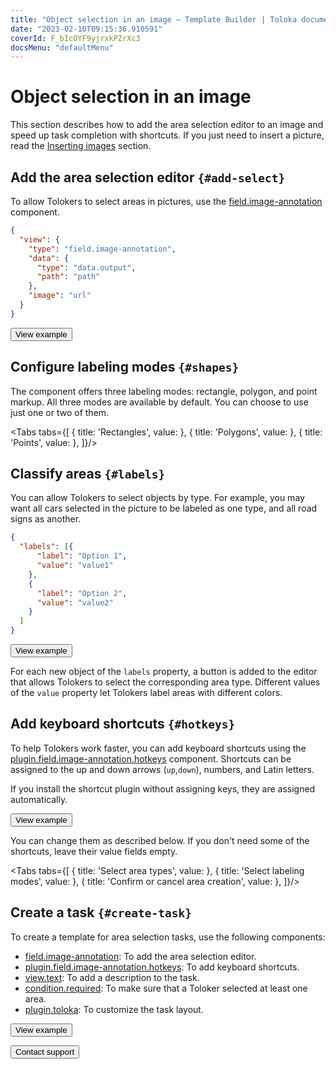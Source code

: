 ```yaml
---
title: "Object selection in an image — Template Builder | Toloka documentation"
date: "2023-02-10T09:15:36.910591"
coverId: F_bIcOYF9yjrxkPZrXc3
docsMenu: "defaultMenu"
---
```



# Object selection in an image

This section describes how to add the area selection editor to an image and speed up task completion with shortcuts. If you just need to insert a picture, read the [Inserting images](/docs/template-builder/operations/insert-images) section.

## Add the area selection editor `{#add-select}`

To allow Tolokers to select areas in pictures, use the [field.image-annotation](/docs/template-builder/reference/field.image-annotation) component.

```json
{
  "view": {
    "type": "field.image-annotation",
    "data": {
      "type": "data.output",
      "path": "path"
    },
    "image": "url"
  }
}
```

<Button themeColor="light" view="default" size="l" type="link" url="https://ya.cc/t/HdPqNHC53ttFBy">View example</Button>

## Configure labeling modes `{#shapes}`
The component offers three labeling modes: rectangle, polygon, and point markup. All three modes are available by default. You can choose to use just one or two of them.

<Tabs tabs={[
  { title: 'Rectangles', value: <SelectAreasList1/> },
  { title: 'Polygons', value: <SelectAreasList2/> },
  { title: 'Points', value: <SelectAreasList3/> },
]}/>

## Classify areas `{#labels}`
You can allow Tolokers to select objects by type. For example, you may want all cars selected in the picture to be labeled as one type, and all road signs as another.

```json
{
  "labels": [{
      "label": "Option 1",
      "value": "value1"
    },
    {
      "label": "Option 2",
      "value": "value2"
    }
  ]
}
```

<Button themeColor="light" view="default" size="l" type="link" url="https://ya.cc/t/wdxrrKs53ttFEX">View example</Button>

For each new object of the `labels` property, a button is added to the editor that allows Tolokers to select the corresponding area type. Different values of the `value` property let Tolokers label areas with different colors.

## Add keyboard shortcuts `{#hotkeys}`
To help Tolokers work faster, you can add keyboard shortcuts using the [plugin.field.image-annotation.hotkeys](/docs/template-builder/reference/plugin.field.image-annotation.hotkeys) component. Shortcuts can be assigned to the up and down arrows (`up`,`down`), numbers, and Latin letters.

If you install the shortcut plugin without assigning keys, they are assigned automatically.

<Button themeColor="light" view="default" size="l" type="link" url="https://ya.cc/t/sn4WScBK3ttFEp">View example</Button>

You can change them as described below. If you don't need some of the shortcuts, leave their value fields empty.

<Tabs tabs={[
  { title: 'Select area types', value: <SelectAreasList4/> },
  { title: 'Select labeling modes', value: <SelectAreasList5/> },
  { title: 'Confirm or cancel area creation', value: <SelectAreasList6/> },
]}/>

## Create a task `{#create-task}`

To create a template for area selection tasks, use the following components:

- [field.image-annotation](/docs/template-builder/reference/field.image-annotation): To add the area selection editor.
- [plugin.field.image-annotation.hotkeys](/docs/template-builder/reference/plugin.field.image-annotation.hotkeys): To add keyboard shortcuts.
- [view.text](/docs/template-builder/reference/view.text): To add a description to the task.
- [condition.required](/docs/template-builder/reference/condition.required): To make sure that a Toloker selected at least one area.
- [plugin.toloka](/docs/template-builder/reference/plugin.toloka): To customize the task layout.

<Button themeColor="light" view="default" size="l" type="link" url="https://ya.cc/t/24FTx6RS3ttFHQ">View example</Button>

<p></p>

<Button themeColor="light" view="default" size="l" type="link" url="/docs/guide/troubleshooting/support?form-source=template-builder-operations-select-areas">Contact support</Button>
